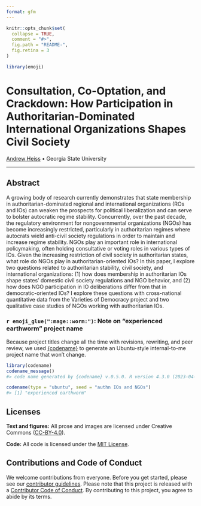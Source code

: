 ```yaml
---
format: gfm
---
```


<!-- README.md is generated from README.qmd. Please edit that file -->

```r
knitr::opts_chunk$set(
  collapse = TRUE,
  comment = "#>",
  fig.path = "README-",
  fig.retina = 3
)

library(emoji)
```

# Consultation, Co-Optation, and Crackdown: How Participation in Authoritarian-Dominated International Organizations Shapes Civil Society

[Andrew Heiss](https://www.andrewheiss.com) • Georgia State University

<!-- badges: start -->
<!-- badges: end -->

---

## Abstract

A growing body of research currently demonstrates that state membership in authoritarian-dominated regional and international organizations (ROs and IOs) can weaken the prospects for political liberalization and can serve to bolster autocratic regime stability. Concurrently, over the past decade, the regulatory environment for nongovernmental organizations (NGOs) has become increasingly restricted, particularly in authoritarian regimes where autocrats wield anti-civil society regulations in order to maintain and increase regime stability. NGOs play an important role in international policymaking, often holding consultative or voting roles in various types of IOs. Given the increasing restriction of civil society in authoritarian states, what role do NGOs play in authoritarian-oriented IOs? In this paper, I explore two questions related to authoritarian stability, civil society, and international organizations: (1) how does membership in authoritarian IOs shape states’ domestic civil society regulations and NGO behavior, and (2) how does NGO participation in IO deliberations differ from that in democratic-oriented IOs? I explore these questions with cross-national quantitative data from the Varieties of Democracy project and two qualitative case studies of NGOs working with authoritarian IOs.


### `r emoji_glue(":mage::worm:")`: Note on "experienced earthworm" project name

Because project titles change all the time with revisions, rewriting, and peer review, we used [{codename}](http://svmiller.com/codename/) to generate an Ubuntu-style internal-to-me project name that won't change.

```r
library(codename)
codename_message()
#> code name generated by {codename} v.0.5.0. R version 4.3.0 (2023-04-21).

codename(type = "ubuntu", seed = "authn IOs and NGOs")
#> [1] "experienced earthworm"
```


## Licenses

**Text and figures:** All prose and images are licensed under Creative Commons ([CC-BY-4.0](http://creativecommons.org/licenses/by/4.0/)).

**Code:** All code is licensed under the [MIT License](LICENSE.md).

## Contributions and Code of Conduct

We welcome contributions from everyone. Before you get started, please see our [contributor guidelines](CONTRIBUTING.md). Please note that this project is released with a [Contributor Code of Conduct](https://contributor-covenant.org/version/2/0/CODE_OF_CONDUCT.html). By contributing to this project, you agree to abide by its terms.
